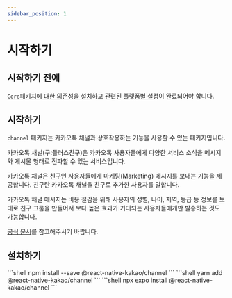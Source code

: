 ```yaml
---
sidebar_position: 1
---
```




# 시작하기

## 시작하기 전에

[`Core`패키지에 대한 의존성을 설치](/docs/install-core)하고 관련된 [플랫폼별 설정](/docs/install-android)이 완료되어야 합니다.

## 시작하기

`channel` 패키지는 카카오톡 채널과 상호작용하는 기능을 사용할 수 있는 패키지입니다.

카카오톡 채널(구:플러스친구)은 카카오톡 사용자들에게 다양한 서비스 소식을 메시지와 게시물 형태로 전파할 수 있는 서비스입니다.

카카오톡 채널은 친구인 사용자들에게 마케팅(Marketing) 메시지를 보내는 기능을 제공합니다.
친구란 카카오톡 채널을 친구로 추가한 사용자를 말합니다.

카카오톡 채널 메시지는 비용 절감을 위해 사용자의 성별, 나이, 지역, 등급 등 정보를 토대로 친구 그룹을 만들어서 보다 높은 효과가 기대되는 사용자들에게만 발송하는 것도 가능합니다.

[공식 문서](https://developers.kakao.com/docs/latest/ko/kakaotalk-channel/common)를 참고해주시기 바랍니다.

## 설치하기

<Tabs>
  <TabItem value="npm" label="NPM" default>
    ```shell
    npm install --save @react-native-kakao/channel
    ```
  </TabItem>
  <TabItem value="yarn" label="Yarn">
    ```shell
    yarn add @react-native-kakao/channel
    ```
  </TabItem>
  <TabItem value="expo" label="Expo">
    ```shell
    npx expo install @react-native-kakao/channel
    ```
  </TabItem>
</Tabs>
